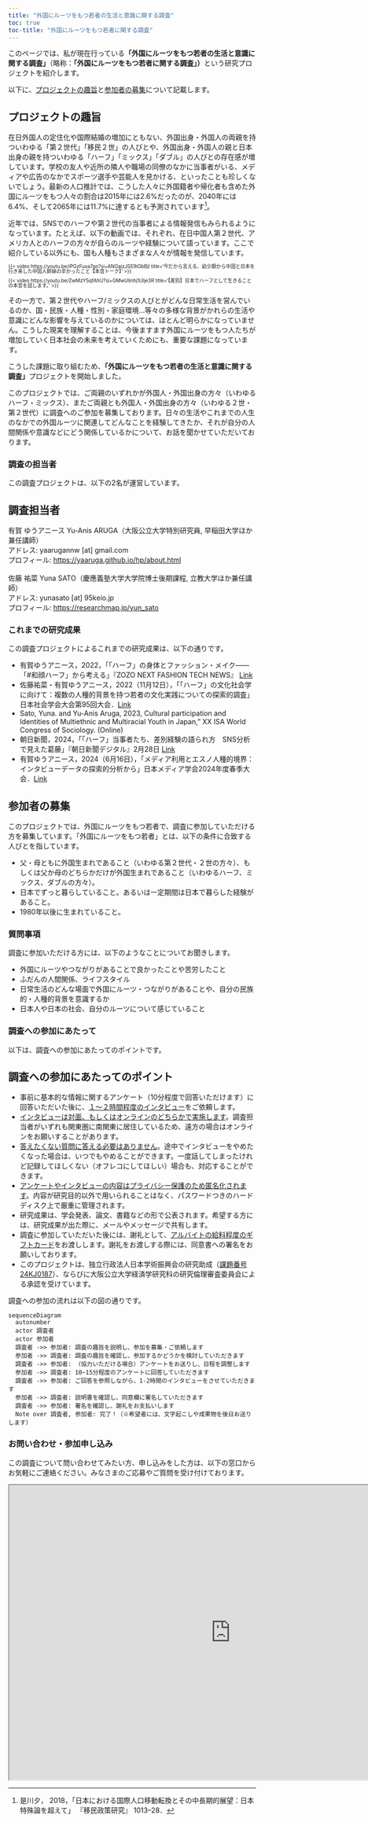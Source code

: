 ```yaml
---
title: "外国にルーツをもつ若者の生活と意識に関する調査"
toc: true
toc-title: "外国にルーツをもつ若者に関する調査"
---
```


このページでは、私が現在行っている**「外国にルーツをもつ若者の生活と意識に関する調査」**（略称：**「外国にルーツをもつ若者に関する調査」）**という研究プロジェクトを紹介します。

以下に、[プロジェクトの趣旨](#プロジェクトの趣旨)と[参加者の募集](#参加者の募集)について記載します。

## プロジェクトの趣旨 {#プロジェクトの趣旨}

在日外国人の定住化や国際結婚の増加にともない、外国出身・外国人の両親を持ついわゆる「第２世代」「移民２世」の人びとや、外国出身・外国人の親と日本出身の親を持ついわゆる「ハーフ」「ミックス」「ダブル」の人びとの存在感が増しています。学校の友人や近所の隣人や職場の同僚のなかに当事者がいる、メディアや広告のなかでスポーツ選手や芸能人を見かける、といったことも珍しくないでしょう。最新の人口推計では、こうした人々に外国籍者や帰化者も含めた外国にルーツをもつ人々の割合は2015年には2.6%だったのが、2040年には6.4%、そして2065年には11.7%に達するとも予測されています[^1]。

[^1]: 是川夕， 2018，「日本における国際人口移動転換とその中長期的展望：日本特殊論を超えて」 『移民政策研究』 1013–28．

近年では、SNSでのハーフや第２世代の当事者による情報発信もみられるようになっています。たとえば、以下の動画では、それぞれ、在日中国人第２世代、アメリカ人とのハーフの方々が自らのルーツや経験について語っています。ここで紹介している以外にも、国も人種もさまざまな人々が情報を発信しています。

::: {layout-ncol="2" style="font-size: 70%; line-height:1.0"}
{{< video https://youtu.be/iPGzFuxa7go?si=ANGaizJSE9iGbBjI title='今だから言える、幼少期から中国と日本を行き来した中国人姉妹の辛かったこと【本音トーク】' >}}

{{< video https://youtu.be/ZwMzY5qfAhU?si=GMwUlinhj1UIje3R title='【差別】日本でハーフとして生きることの本音を話します。' >}}
:::

その一方で、第２世代やハーフ/ミックスの人びとがどんな日常生活を営んでいるのか、国・民族・人種・性別・家庭環境...等々の多様な背景がかれらの生活や意識にどんな影響を与えているのかについては、ほとんど明らかになっていません。こうした現実を理解することは、今後ますます外国にルーツをもつ人たちが増加していく日本社会の未来を考えていくためにも、重要な課題になっています。

こうした課題に取り組むため、**「外国にルーツをもつ若者の生活と意識に関する調査」**プロジェクトを開始しました。

このプロジェクトでは、ご両親のいずれかが外国人・外国出身の方々（いわゆるハーフ・ミックス）、またご両親とも外国人・外国出身の方々（いわゆる２世・第２世代）に調査へのご参加を募集しております。日々の生活やこれまでの人生のなかでの外国ルーツに関連してどんなことを経験してきたか、それが自分の人間関係や意識などにどう関係しているかについて、お話を聞かせていただいております。

### 調査の担当者

この調査プロジェクトは、以下の2名が運営しています。

::: callout-note
## 調査担当者

有賀 ゆうアニース Yu-Anis ARUGA（大阪公立大学特別研究員, 早稲田大学ほか兼任講師）\
アドレス: yaarugannw \[at\] gmail.com\
プロフィール: <https://yaaruga.github.io/hp/about.html>\
\
佐藤 祐菜 Yuna SATO（慶應義塾大学大学院博士後期課程, 立教大学ほか兼任講師）\
アドレス: yunasato \[at\] 95keio.jp\
プロフィール: <https://researchmap.jp/yun_sato>
:::

### これまでの研究成果 {#これまでの研究成果}

この調査プロジェクトによるこれまでの研究成果は、以下の通りです。

-   有賀ゆうアニース，2022，「「ハーフ」の身体とファッション・メイク――「#和顔ハーフ」から考える」『ZOZO NEXT FASHION TECH NEWS』 [Link](https://fashiontechnews.zozo.com/series/series_fashion_technology/ariga_yu_anis)
-   佐藤祐菜・有賀ゆうアニース，2022（11月12日），「「ハーフ」の文化社会学に向けて：複数の人種的背景を持つ若者の文化実践についての探索的調査」日本社会学会大会第95回大会．[Link](https://jss-sociology.org/other/20220928post-13540/#108)
-   Sato, Yuna. and Yu-Anis Aruga, 2023, Cultural participation and Identities of Multiethnic and Multiracial Youth in Japan,” XX ISA World Congress of Sociology. (Online)
-   朝日新聞，2024，「「ハーフ」当事者たち、差別経験の語られ方　SNS分析で見えた葛藤」『朝日新聞デジタル』2月28日 [Link](https://www.asahi.com/articles/ASS2V44NRS2NULLI004.html)
-   有賀ゆうアニース，2024（6月16日），「メディア利用とエスノ人種的境界：インタビューデータの探索的分析から」日本メディア学会2024年度春季大会．[Link](https://researchmap.jp/ya-ruga/presentations/45965599)

## 参加者の募集 {#参加者の募集}

このプロジェクトでは、外国にルーツをもつ若者で、調査に参加していただける方を募集しています。「外国にルーツをもつ若者」とは、以下の条件に合致する人びとを指しています。

-   父・母ともに外国生まれであること（いわゆる第２世代・２世の方々）、もしくは父か母のどちらかだけが外国生まれであること（いわゆるハーフ、ミックス、ダブルの方々）。
-   日本でずっと暮らしていること。あるいは一定期間は日本で暮らした経験があること。
-   1980年以後に生まれていること。

### 質問事項

調査に参加いただける方には、以下のようなことについてお聞きします。

-   外国にルーツやつながりがあることで良かったことや苦労したこと
-   ふだんの人間関係、ライフスタイル
-   日常生活のどんな場面で外国にルーツ・つながりがあることや、自分の民族的・人種的背景を意識するか
-   日本人や日本の社会、自分のルーツについて感じていること

### 調査への参加にあたって

以下は、調査への参加にあたってのポイントです。

::: callout-note
## 調査への参加にあたってのポイント

-   事前に基本的な情報に関するアンケート（10分程度で回答いただけます）に回答いただいた後に、[１〜２時間程度のインタビュー]{.underline}をご依頼します。
-   [インタビューは対面、もしくはオンラインのどちらかで実施します]{.underline}。調査担当者がいずれも関東圏に南関東に居住しているため、遠方の場合はオンラインをお願いすることがあります。
-   [答えたくない質問に答える必要はありません]{.underline}。途中でインタビューをやめたくなった場合は、いつでもやめることができます。一度話してしまったけれど記録してほしくない（オフレコにしてほしい）場合も、対応することができます。
-   [アンケートやインタビューの内容はプライバシー保護のため匿名化されます]{.underline}。内容が研究目的以外で用いられることはなく、パスワードつきのハードディスク上で厳重に管理されます。
-   研究成果は、学会発表、論文、書籍などの形で公表されます。希望する方には、研究成果が出た際に、メールやメッセージで共有します。
-   調査に参加していただいた後には、謝礼として、[アルバイトの給料程度のギフトカード]{.underline}をお渡しします。謝礼をお渡しする際には、同意書への署名をお願いしております。
-   このプロジェクトは、独立行政法人日本学術振興会の研究助成（[課題番号 24KJ0187](https://kaken.nii.ac.jp/ja/grant/KAKENHI-PROJECT-24KJ0187/)）、ならびに大阪公立大学経済学研究科の研究倫理審査委員会による承認を受けています。
:::

調査への参加の流れは以下の図の通りです。

```mermaid
sequenceDiagram
  autonumber
  actor 調査者
  actor 参加者
  調査者 ->> 参加者: 調査の趣旨を説明し、参加を募集・ご依頼します
  参加者 ->> 調査者: 調査の趣旨を確認し、参加するかどうかを検討していただきます
  調査者 ->> 参加者: （協力いただける場合）アンケートをお送りし、日程を調整します
  参加者 ->> 調査者: 10~15分程度のアンケートに回答していただきます
  調査者 ->> 参加者: ご回答を参照しながら、1-2時間のインタビューをさせていただきます
  参加者 ->> 調査者: 説明書を確認し、同意欄に署名していただきます
  調査者 ->> 参加者: 署名を確認し、謝礼をお支払いします
  Note over 調査者, 参加者: 完了！（※希望者には、文字起こしや成果物を後日お送りします）
```

### お問い合わせ・参加申し込み

この調査について問い合わせてみたい方、申し込みをした方は、以下の窓口からお気軽にご連絡ください。みなさまのご応募やご質問を受け付けております。

```{=html}
<iframe src="https://forms.gle/5FESYWsoMncvhkWm9" width="900" height="600"></iframe>
```
